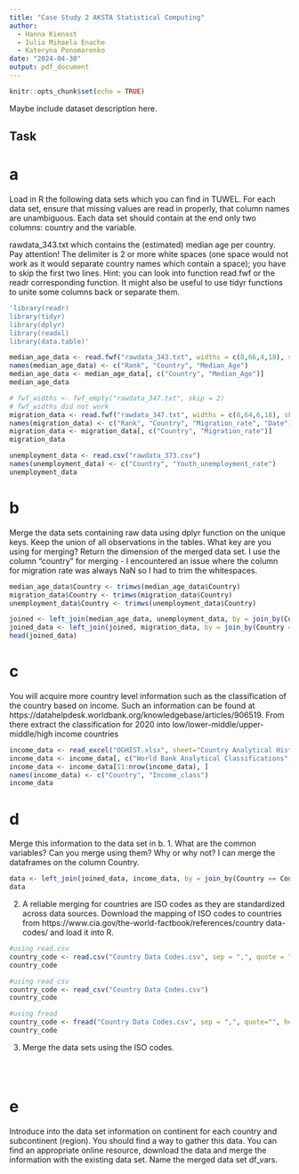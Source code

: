 ```yaml
---
title: "Case Study 2 AKSTA Statistical Computing"
author:
  - Hanna Kienast
  - Iulia Mihaela Enache
  - Kateryna Ponomarenko
date: "2024-04-30"
output: pdf_document
---
```


```r
knitr::opts_chunk$set(echo = TRUE)
```

Maybe include dataset description here.

## Task

# a
Load in R the following data sets which you can find in TUWEL. For each data set, ensure that missing
values are read in properly, that column names are unambiguous. Each data set should contain at the end
only two columns: country and the variable.

rawdata_343.txt which contains the (estimated) median age per country. Pay attention! The delimiter
 is 2 or more white spaces (one space would not work as it would separate country names which contain
 a space); you have to skip the first two lines. Hint: you can look into function read.fwf or the readr
 corresponding function. It might also be useful to use tidyr functions to unite some columns back or
 separate them.
```r
'library(readr)
library(tidyr)
library(dplyr)
library(readxl)
library(data.table)'
```  
 
```r
median_age_data <- read.fwf("rawdata_343.txt", widths = c(8,66,4,18), skip=2) 
names(median_age_data) <- c("Rank", "Country", "Median_Age")
median_age_data <- median_age_data[, c("Country", "Median_Age")]
median_age_data
```

```r
# fwf_widths <- fwf_empty("rawdata_347.txt", skip = 2)
# fwf_widths did not work
migration_data <- read.fwf("rawdata_347.txt", widths = c(8,64,6,18), skip=2)
names(migration_data) <- c("Rank", "Country", "Migration_rate", "Date")
migration_data <- migration_data[, c("Country", "Migration_rate")]
migration_data
```

```r
unemployment_data <- read.csv("rawdata_373.csv")
names(unemployment_data) <- c("Country", "Youth_unemployment_rate")
unemployment_data
```
# b
Merge the data sets containing raw data using dplyr function on the unique keys. Keep the union of all
observations in the tables. What key are you using for merging? Return the dimension of the merged data
set.
I use the column "country" for merging - I encountered an issue where the column for migration rate was always NaN so I had to trim the whitespaces.
 
```r
median_age_data$Country <- trimws(median_age_data$Country)
migration_data$Country <- trimws(migration_data$Country)
unemployment_data$Country <- trimws(unemployment_data$Country)

joined <- left_join(median_age_data, unemployment_data, by = join_by(Country))
joined_data <- left_join(joined, migration_data, by = join_by(Country == Country))
head(joined_data)
```
# c

You will acquire more country level information such as the classification of the country based on income.
Such an information can be found at https://datahelpdesk.worldbank.org/knowledgebase/articles/906519.
From there extract the classification for 2020 into low/lower-middle/upper-middle/high income countries
 
```r
income_data <- read_excel("OGHIST.xlsx", sheet="Country Analytical History", col_names = TRUE)
income_data <- income_data[, c("World Bank Analytical Classifications", "...36")]
income_data <- income_data[11:nrow(income_data), ] 
names(income_data) <- c("Country", "Income_class")
income_data
```
# d
Merge this information to the data set in b.
 1. What are the common variables? Can you merge using them? Why or why not?
 I can merge the dataframes on the column Country.
```r
data <- left_join(joined_data, income_data, by = join_by(Country == Country))
data
```
 
 2. A reliable merging for countries are ISO codes as they are standardized across data sources. Download the
 mapping of ISO codes to countries from https://www.cia.gov/the-world-factbook/references/country
data-codes/ and load it into R.

```r
#using read.csv
country_code <- read.csv("Country Data Codes.csv", sep = ",", quote = "", stringsAsFactors = FALSE, header = TRUE, fill=TRUE)
country_code

#using read_csv
country_code <- read_csv("Country Data Codes.csv")
country_code

#using fread
country_code <- fread("Country Data Codes.csv", sep = ",", quote="", header = TRUE, fill=TRUE)
country_code

```

 3. Merge the data sets using the ISO codes.
```r

```

```r

```

```r

```
# e
Introduce into the data set information on continent for each country and subcontinent (region). You should
find a way to gather this data. You can find an appropriate online resource, download the data and merge
the information with the existing data set. Name the merged data set df_vars.
